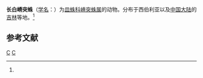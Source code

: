 {{Speciesbox
| taxon = Mecynargus tungusicus
| binomial_authority = (Eskov, 1981)<ref name='id13296'>{{cite web| url =http://www.bioinfo.cn/db05/BjdwSpecies.php?action=view&id=13296| title =长白嵴突蛛| work =《中国动物物种编目数据库》| publisher =中国科学院微生物研究所| author =中国科学院动物研究所| accessdate =2009-04-28| deadurl =yes| archiveurl =https://web.archive.org/web/20160305014012/http://www.bioinfo.cn/db05/BjdwSpecies.php?action=view&id=13296| archivedate =2016-03-05}}</ref>
}}

'''长白嵴突蛛'''（[[学名|学名]]：{{lang|la|''Mecynargus tungusicus''}}）为[[皿蛛科|皿蛛科]][[嵴突蛛属|嵴突蛛属]]的动物。分布于西伯利亚以及[[中国大陆|中国大陆]]的[[吉林|吉林]]等地。<ref name='id13296'/>

== 参考文献 ==
{{reflist}}

{{蜘蛛小作品}}

{{taxonbar}}
[[Category:_1981年描述的动物|C]]
[[Category:嵴突蛛属|C]]